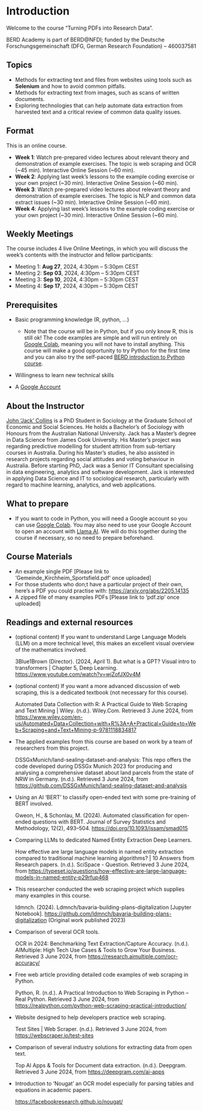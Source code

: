 # Introduction {.unnumbered}

Welcome to the course "Turning PDFs into Research Data".

BERD Academy is part of BERD\@NFDI; funded by the Deutsche Forschungsgemeinschaft (DFG, German Research Foundation) -- 460037581

## Topics

-   Methods for extracting text and files from websites using tools such as **Selenium** and how to avoid common pitfalls.
-   Methods for extracting text from images, such as scans of written documents.
-   Exploring technologies that can help automate data extraction from harvested text and a critical review of common data quality issues.

## Format

This is an online course.

-   **Week 1**: Watch pre-prepared video lectures about relevant theory and demonstration of example exercises. The topic is web scraping and OCR (\~45 min). Interactive Online Session (\~60 min).
-   **Week 2**: Applying last week's lessons to the example coding exercise or your own project (\~30 min). Interactive Online Session (\~60 min).
-   **Week 3**: Watch pre-prepared video lectures about relevant theory and demonstration of example exercises. The topic is NLP and common data extract issues (\~30 min). Interactive Online Session (\~60 min).
-   **Week 4**: Applying last week's lessons to the example coding exercise or your own project (\~30 min). Interactive Online Session (\~60 min).

## Weekly Meetings

The course includes 4 live Online Meetings, in which you will discuss the week's contents with the instructor and fellow participants:

-   Meeting 1: **Aug 27**, 2024, 4:30pm -- 5:30pm CEST
-   Meeting 2: **Sep 03**, 2024, 4:30pm -- 5:30pm CEST
-   Meeting 3: **Sep 10**, 2024, 4:30pm -- 5:30pm CEST
-   Meeting 4: **Sep 17**, 2024, 4:30pm -- 5:30pm CEST

## Prerequisites

-   Basic programming knowledge (R, python, ...)

    -   Note that the course will be in Python, but if you only know R, this is still ok! The code examples are simple and will run entirely on [Google Colab](https://colab.research.google.com/), meaning you will not have to install anything. This course will make a good opportunity to try Python for the first time and you can also try the self-paced [BERD introduction to Python course](https://www.berd-nfdi.de/berd-academy/data-science-with-python/).

-   Willingness to learn new technical skills

-   A [Google Account](https://support.google.com/accounts/answer/27441?hl=en)

## About the Instructor

[John 'Jack' Collins](https://www.uni-mannheim.de/gess/programs/cdss/our-students/2022/john-jack-collins/) is a PhD Student in Sociology at the Graduate School of Economic and Social Sciences. He holds a Bachelor's of Sociology with Honours from the Australian National University. Jack has a Master's degree in Data Science from James Cook University. His Master's project was regarding predictive modelling for student attrition from sub-tertiary courses in Australia. During his Master's studies, he also assisted in research projects regarding social attitudes and voting behaviour in Australia. Before starting PhD, Jack was a Senior IT Consultant specialising in data engineering, analytics and software development. Jack is interested in applying Data Science and IT to sociological research, particularly with regard to machine learning, analytics, and web applications.

## What to prepare

-   If you want to code in Python, you will need a Google account so you can use [Google Colab](https://colab.research.google.com/). You may also need to use your Google Account to open an account with [Llama AI](https://console.llama-api.com/). We will do this together during the course if necessary, so no need to prepare beforehand.

## Course Materials

-   An example single PDF \[Please link to 'Gemeinde_Kirchheim_Sportsfield.pdf' once uploaded\]
-   For those students who don;t have a particular project of their own, here's a PDF you could practise with: <https://arxiv.org/abs/2205.14135>
-   A zipped file of many examples PDFs \[Please link to 'pdf.zip' once uploaded\]

## Readings and external resources

-   (optional content) If you want to understand Large Language Models (LLM) on a more technical level, this makes an excellent visual overview of the mathematics involved.

    3Blue1Brown (Director). (2024, April 1). But what is a GPT? Visual intro to transformers \| Chapter 5, Deep Learning. <https://www.youtube.com/watch?v=wjZofJX0v4M>

-   (optional content) If you want a more advanced discussion of web scraping, this is a dedicated textbook (not necessary for this course).

    Automated Data Collection with R: A Practical Guide to Web Scraping and Text Mining \| Wiley. (n.d.). Wiley.Com. Retrieved 3 June 2024, from <https://www.wiley.com/en-us/Automated+Data+Collection+with+R%3A+A+Practical+Guide+to+Web+Scraping+and+Text+Mining-p-9781118834817>

-   The applied examples from this course are based on work by a team of researchers from this project.

    DSSGxMunich/land-sealing-dataset-and-analysis: This repo offers the code developed during DSSGx Munich 2023 for producing and analysing a comprehensive dataset about land parcels from the state of NRW in Germany. (n.d.). Retrieved 3 June 2024, from <https://github.com/DSSGxMunich/land-sealing-dataset-and-analysis>

-   Using an AI 'BERT' to classify open-ended text with some pre-training of BERT involved.

    Gweon, H., & Schonlau, M. (2024). Automated classification for open-ended questions with BERT. Journal of Survey Statistics and Methodology, 12(2), 493--504. <https://doi.org/10.1093/jssam/smad015>

-   Comparing LLMs to dedicated Named Entity Extraction Deep Learners.

    How effective are large language models in named entity extraction compared to traditional machine learning algorithms? \| 10 Answers from Research papers. (n.d.). SciSpace - Question. Retrieved 3 June 2024, from <https://typeset.io/questions/how-effective-are-large-language-models-in-named-entity-p29rfup468>

-   This researcher conducted the web scraping project which supplies many examples in this course.

    ldmnch. (2024). Ldmnch/bavaria-building-plans-digitalization \[Jupyter Notebook\]. <https://github.com/ldmnch/bavaria-building-plans-digitalization> (Original work published 2023)

-   Comparison of several OCR tools.

    OCR in 2024: Benchmarking Text Extraction/Capture Accuracy. (n.d.). AIMultiple: High Tech Use Cases & Tools to Grow Your Business. Retrieved 3 June 2024, from <https://research.aimultiple.com/ocr-accuracy/>

-   Free web article providing detailed code examples of web scraping in Python.

    Python, R. (n.d.). A Practical Introduction to Web Scraping in Python -- Real Python. Retrieved 3 June 2024, from <https://realpython.com/python-web-scraping-practical-introduction/>

-   Website designed to help developers practice web scraping.

    Test Sites \| Web Scraper. (n.d.). Retrieved 3 June 2024, from <https://webscraper.io/test-sites>

-   Comparison of several industry solutions for extracting data from open text.

    Top AI Apps & Tools for Document data extraction. (n.d.). Deepgram. Retrieved 3 June 2024, from <https://deepgram.com/ai-apps>

-   Introduction to 'Nougat' an OCR model especially for parsing tables and equations in academic papers.

    <https://facebookresearch.github.io/nougat/>
